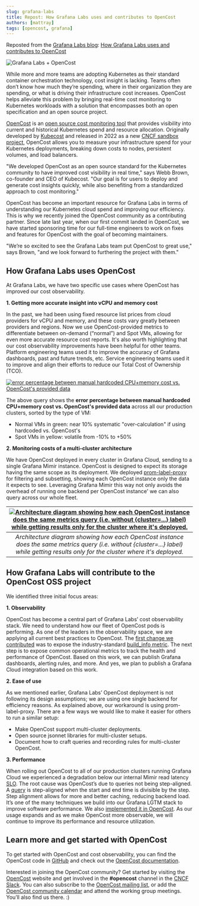 ```yaml
---
slug: grafana-labs
title: Repost: How Grafana Labs uses and contributes to OpenCost
authors: [mattray]
tags: [opencost, grafana]
---
```

Reposted from the [Grafana Labs blog](https://grafana.com/blog/): [How Grafana Labs uses and contributes to OpenCost](https://grafana.com/blog/2023/02/02/how-grafana-labs-uses-and-contributes-to-opencost-the-open-source-project-for-real-time-cost-monitoring-in-kubernetes/)

![Grafana Labs + OpenCost](./img/image3.png)

<!--truncate-->

While more and more teams are adopting Kubernetes as their standard container orchestration technology, cost insight is lacking. Teams often don’t know how much they’re spending, where in their organization they are spending, or what is driving their infrastructure cost increases. OpenCost helps alleviate this problem by bringing real-time cost monitoring to Kubernetes workloads with a solution that encompasses both an open specification and an open source project.

[OpenCost](https://www.opencost.io/) is an [open source cost monitoring tool](https://github.com/opencost/opencost) that provides visibility into current and historical Kubernetes spend and resource allocation. Originally developed by [Kubecost](https://www.kubecost.com/) and released in 2022 as a new [CNCF sandbox project](https://www.cncf.io/projects/opencost/), OpenCost allows you to measure your infrastructure spend for your Kubernetes deployments, breaking down costs to nodes, persistent volumes, and load balancers.

"We developed OpenCost as an open source standard for the Kubernetes community to have improved cost visibility in real time," says Webb Brown, co-founder and CEO of Kubecost. "Our goal is for users to deploy and generate cost insights quickly, while also benefiting from a standardized approach to cost monitoring."

OpenCost has become an important resource for Grafana Labs in terms of understanding our Kubernetes cloud spend and improving our efficiency. This is why we recently joined the OpenCost community as a contributing partner. Since late last year, when our first commit landed in OpenCost, we have started sponsoring time for our full-time engineers to work on fixes and features for OpenCost with the goal of becoming maintainers.

"We’re so excited to see the Grafana Labs team put OpenCost to great use," says Brown, "and we look forward to furthering the project with them."

## How Grafana Labs uses OpenCost

At Grafana Labs, we have two specific use cases where OpenCost has improved our cost observability.

**1. Getting more accurate insight into vCPU and memory cost**

In the past, we had been using fixed resource list prices from cloud providers for vCPU and memory, and these costs vary greatly between providers and regions. Now we use OpenCost-provided metrics to differentiate between on-demand (“normal”) and Spot VMs, allowing for even more accurate resource cost reports. It's also worth highlighting that our cost observability improvements have been helpful for other teams. Platform engineering teams used it to improve the accuracy of Grafana dashboards, past and future trends, etc. Service engineering teams used it to improve and align their efforts to reduce our Total Cost of Ownership (TCO).

[![error percentage between manual hardcoded CPU+memory cost vs. OpenCost's provided data](./img/image1.png)](./img/image1.png)

The above query shows the **error percentage between manual hardcoded CPU+memory cost vs. OpenCost's provided data** across all our production clusters, sorted by the type of VM:
* Normal VMs in green: near 10% systematic "over-calculation" if using hardcoded vs. OpenCost's
* Spot VMs in yellow: volatile from -10% to +50%

**2. Monitoring costs of a multi-cluster architecture**

We have OpenCost deployed in every cluster in Grafana Cloud, sending to a single Grafana Mimir instance. OpenCost is designed to expect its storage having the same scope as its deployment. We deployed [prom-label-proxy](https://github.com/prometheus-community/prom-label-proxy) for filtering and subsetting, showing each OpenCost instance only the data it expects to see. Leveraging Grafana Mimir this way not only avoids the overhead of running one backend per OpenCost instance' we can also query across our whole fleet.

| [![Architecture diagram showing how each OpenCost instance does the same metrics query (i.e. without {cluster=...} label) while getting results only for the cluster where it's deployed.](./img/image2.png)](./img/image2.png) |
| :--: |
| *Architecture diagram showing how each OpenCost instance does the same metrics query (i.e. without {cluster=...} label) while getting results only for the cluster where it's deployed.* |


## How Grafana Labs will contribute to the OpenCost OSS project

We identified three initial focus areas:

**1. Observability**

OpenCost has become a central part of Grafana Labs’ cost observability stack. We need to understand how our fleet of OpenCost pods is performing. As one of the leaders in the observability space, we are applying all current best practices to OpenCost. The [first change we contributed](https://github.com/opencost/opencost/pull/1577) was to expose the industry-standard [build_info metric](https://www.robustperception.io/exposing-the-software-version-to-prometheus/). The next step is to expose common operational metrics to track the health and performance of OpenCost. Based on this work, we can publish Grafana dashboards, alerting rules, and more. And yes, we plan to publish a Grafana Cloud integration based on this work.

**2. Ease of use**

As we mentioned earlier, Grafana Labs’ OpenCost deployment is not following its design assumptions; we are using one single backend for efficiency reasons. As explained above, our workaround is using prom-label-proxy. There are a few ways we would like to make it easier for others to run a similar setup:
* Make OpenCost support multi-cluster deployments.
* Open source jsonnet libraries for multi-cluster setups.
* Document how to craft queries and recording rules for multi-cluster OpenCost.

**3. Performance**

When rolling out OpenCost to all of our production clusters running Grafana Cloud we experienced a degradation below our internal Mimir read latency [SLO](https://grafana.com/blog/2022/04/18/service-level-objectives-how-slos-have-changed-the-business-of-observability/). The root cause was OpenCost’s due to queries not being step-aligned. A [query](https://grafana.com/docs/grafana/latest/panels-visualizations/query-transform-data/) is step-aligned when the start and end time is divisible by the step. Step alignment allows for more and better caching, reducing backend load. It’s one of the many techniques we build into our Grafana LGTM stack to improve software performance. We also [implemented it in OpenCost](https://github.com/opencost/opencost/pull/1473). As our usage expands and as we make OpenCost more observable, we will continue to improve its performance and resource utilization.

## Learn more and get started with OpenCost

To get started with OpenCost and cost observability, you can find the OpenCost code in [GitHub](https://github.com/opencost) and check out the [OpenCost documentation](https://www.opencost.io/docs/).

Interested in joining the OpenCost community? Get started by visiting the [OpenCost](https://opencost.io) website and get involved in the **#opencost** channel in the [CNCF Slack](https://slack.cncf.io/). You can also subscribe to the [OpenCost mailing list](https://groups.google.com/g/opencost-community), or add the [OpenCost community calendar](https://calendar.google.com/calendar/embed?src=c_c0f7q56e5eeod3j89bb320fvjg%40group.calendar.google.com&ctz=America%2FLos_Angeles) and attend the working group meetings. You’ll also find us there. :)
